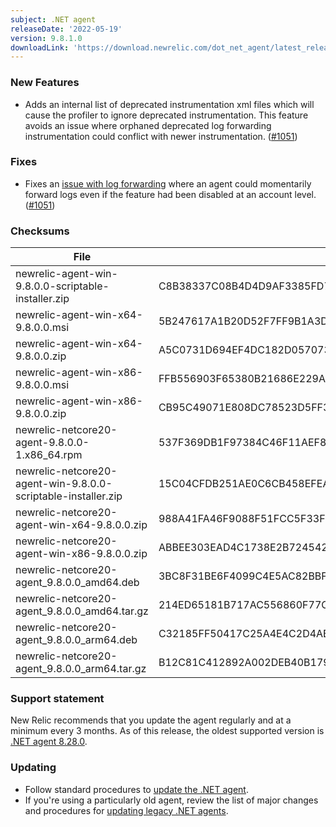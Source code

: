 ```yaml
---
subject: .NET agent
releaseDate: '2022-05-19'
version: 9.8.1.0
downloadLink: 'https://download.newrelic.com/dot_net_agent/latest_release'
---
```


### New Features
* Adds an internal list of deprecated instrumentation xml files which will cause the profiler to ignore deprecated instrumentation. This feature avoids an issue where orphaned deprecated log forwarding instrumentation could conflict with newer instrumentation. ([#1051](https://github.com/newrelic/newrelic-dotnet-agent/pull/1097))

### Fixes
* Fixes an [issue with log forwarding](https://github.com/newrelic/newrelic-dotnet-agent/issues/1088) where an agent could momentarily forward logs even if the feature had been disabled at an account level. ([#1051](https://github.com/newrelic/newrelic-dotnet-agent/pull/1097))

### Checksums
| File | SHA - 256  Hash |
| ---| ---|
| newrelic-agent-win-9.8.0.0-scriptable-installer.zip | C8B38337C08B4D4D9AF3385FD731E685A27F9813174D8F021B942FFDD08BB010 |
| newrelic-agent-win-x64-9.8.0.0.msi | 5B247617A1B20D52F7FF9B1A3DA2D31A5DDAC321CA0453115007FE665F8FD231 |
| newrelic-agent-win-x64-9.8.0.0.zip | A5C0731D694EF4DC182D057073351706F642DFF28415341B38219D07F4039B0F |
| newrelic-agent-win-x86-9.8.0.0.msi | FFB556903F65380B21686E229A3E8570C2A673EBCC3A514CC416C868FD9E9CBD |
| newrelic-agent-win-x86-9.8.0.0.zip | CB95C49071E808DC78523D5FF366A2FA0CF2B95B2361F201E4E5A6FAE4470295 |
| newrelic-netcore20-agent-9.8.0.0-1.x86_64.rpm | 537F369DB1F97384C46F11AEF88A6862A0CDFE92327325133AC1FBC0E8D05DA5 |
| newrelic-netcore20-agent-win-9.8.0.0-scriptable-installer.zip | 15C04CFDB251AE0C6CB458EFEAFA8151ED66B361846F87E8DC28EB88AD6E03D8 |
| newrelic-netcore20-agent-win-x64-9.8.0.0.zip | 988A41FA46F9088F51FCC5F33FE97A39128BB9FFEC9F827F8DB13D02905CCE10 |
| newrelic-netcore20-agent-win-x86-9.8.0.0.zip | ABBEE303EAD4C1738E2B724542900321584B9298E552D1626F3BA46FBCA0531E |
| newrelic-netcore20-agent_9.8.0.0_amd64.deb | 3BC8F31BE6F4099C4E5AC82BBF27A701E4E801C02A585E661544278662EDC136 |
| newrelic-netcore20-agent_9.8.0.0_amd64.tar.gz | 214ED65181B717AC556860F77C9987ED07FA21CF53C1865DD74DB41AFD75FAE1 |
| newrelic-netcore20-agent_9.8.0.0_arm64.deb | C32185FF50417C25A4E4C2D4AB50D4C16C8D0CF1607494255E4A88E91FBBA47F |
| newrelic-netcore20-agent_9.8.0.0_arm64.tar.gz | B12C81C412892A002DEB40B17949212AA6EA7FC109225380EE0FF5AA12520EEF |


### Support statement

New Relic recommends that you update the agent regularly and at a minimum every 3 months. As of this release, the oldest supported version is [.NET agent 8.28.0](/docs/release-notes/agent-release-notes/net-release-notes/net-agent-8280).

### Updating

* Follow standard procedures to [update the .NET agent](/docs/agents/net-agent/installation-configuration/update-net-agent).
* If you're using a particularly old agent, review the list of major changes and procedures for [updating legacy .NET agents](/docs/agents/net-agent/troubleshooting/upgrade-legacy-net-agents).
